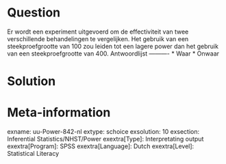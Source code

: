 Question
========
  
Er wordt een experiment uitgevoerd om de effectiviteit van twee verschillende behandelingen te vergelijken. Het gebruik van een steekproefgrootte van 100 zou leiden tot een lagere power dan het gebruik van een steekproefgrootte van 400. 
Antwoordlijst
----------
* Waar
* Onwaar


Solution
========

Meta-information
================
exname: uu-Power-842-nl
extype: schoice
exsolution: 10
exsection: Inferential Statistics/NHST/Power
exextra[Type]: Interpretating output
exextra[Program]: SPSS
exextra[Language]: Dutch
exextra[Level]: Statistical Literacy
